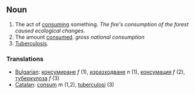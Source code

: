 ==Noun==

# The act of [[consume|consuming]] something.  ''The fire's consumption of the forest caused ecological changes.''
# The amount [[consume|consumed]].  ''gross national consumption''
# [[Tuberculosis]].

=== Translations ===

*[[Bulgarian]]: [[консумиране]] ''f'' (1), [[изразходване]] ''n'' (1), [[консумация]] ''f'' (2), [[туберкулоза]] ''f'' (3)
*[[Catalan]]: [[consum]] ''m'' (1,2), [[tuberculosi]] (3)